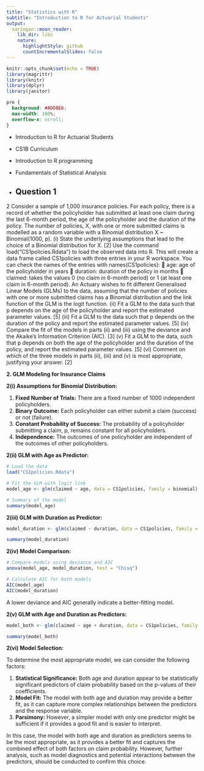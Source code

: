 ```yaml
---
title: "Statistics with R"
subtitle: "Introduction to R for Actuarial Students"
output:
  xaringan::moon_reader:
    lib_dir: libs
    nature:
      highlightStyle: github
      countIncrementalSlides: false
---
```


```r
knitr::opts_chunk$set(echo = TRUE)
library(magrittr)
library(knitr)
library(dplyr)
library(janitor)


```

```css
pre {
  background: #ADD8E6;
  max-width: 100%;
  overflow-x: scroll;
}
```

* Introduction to R for Actuarial Students

* CS1B Curriculum

* Introduction to R programming
* Fundamentals of Statistical Analysis

* Question 1
---


2 Consider a sample of 1,000 insurance policies. For each policy, there is a record of 
whether the policyholder has submitted at least one claim during the last 6-month 
period, the age of the policyholder and the duration of the policy. The number of 
policies, X, with one or more submitted claims is modelled as a random variable with 
a Binomial distribution X ~ Binomial(1000, p). 
(i) State the underlying assumptions that lead to the choice of a Binomial 
distribution for X. [2] 
Use the command load("CS1policies.Rdata") to load the observed data into 
R. This will create a data frame called CS1policies with three entries in your R 
workspace. You can check the names of the entries with names(CS1policies): 
 age: age of the policyholder in years 
 duration: duration of the policy in months 
 claimed: takes the values 0 (no claim in 6-month period) or 1 (at least one claim 
in 6-month period). 
An Actuary wishes to fit different Generalised Linear Models (GLMs) to the data, 
assuming that the number of policies with one or more submitted claims has a 
Binomial distribution and the link function of the GLM is the logit function. 
(ii) Fit a GLM to the data such that p depends on the age of the policyholder and 
report the estimated parameter values. [5] 
(iii) Fit a GLM to the data such that p depends on the duration of the policy and 
report the estimated parameter values. [5] 
(iv) Compare the fit of the models in parts (ii) and (iii) using the deviance and 
the Akaike’s Information Criterion (AIC). [3] 
(v) Fit a GLM to the data, such that p depends on both the age of the policyholder 
and the duration of the policy, and report the estimated parameter values. [5] 
(vi) Comment on which of the three models in parts (ii), (iii) and (v) is most 
appropriate, justifying your answer. [2] 

**2. GLM Modeling for Insurance Claims**

**2(i) Assumptions for Binomial Distribution:**

1. **Fixed Number of Trials:** There are a fixed number of 1000 independent policyholders.
2. **Binary Outcome:** Each policyholder can either submit a claim (success) or not (failure).
3. **Constant Probability of Success:** The probability of a policyholder submitting a claim, p, remains constant for all policyholders.
4. **Independence:** The outcomes of one policyholder are independent of the outcomes of other policyholders.

**2(ii) GLM with Age as Predictor:**

```R
# Load the data
load("CS1policies.Rdata")

# Fit the GLM with logit link
model_age <- glm(claimed ~ age, data = CS1policies, family = binomial)

# Summary of the model
summary(model_age)
```

**2(iii) GLM with Duration as Predictor:**

```R
model_duration <- glm(claimed ~ duration, data = CS1policies, family = binomial)

summary(model_duration)
```

**2(iv) Model Comparison:**

```R
# Compare models using deviance and AIC
anova(model_age, model_duration, test = "Chisq")

# Calculate AIC for both models
AIC(model_age)
AIC(model_duration)
```

A lower deviance and AIC generally indicate a better-fitting model.

**2(v) GLM with Age and Duration as Predictors:**

```R
model_both <- glm(claimed ~ age + duration, data = CS1policies, family = binomial)

summary(model_both)
```

**2(vi) Model Selection:**

To determine the most appropriate model, we can consider the following factors:

1. **Statistical Significance:** Both age and duration appear to be statistically significant predictors of claim probability based on the p-values of their coefficients.
2. **Model Fit:** The model with both age and duration may provide a better fit, as it can capture more complex relationships between the predictors and the response variable.
3. **Parsimony:** However, a simpler model with only one predictor might be sufficient if it provides a good fit and is easier to interpret.

In this case, the model with both age and duration as predictors seems to be the most appropriate, as it provides a better fit and captures the combined effect of both factors on claim probability. However, further analysis, such as model diagnostics and potential interactions between the predictors, should be conducted to confirm this choice.

